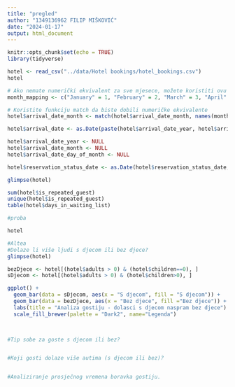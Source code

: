```yaml
---
title: "pregled"
author: "1349136962 FILIP MIŠKOVIĆ"
date: "2024-01-17"
output: html_document
---
```


```r
knitr::opts_chunk$set(echo = TRUE)
library(tidyverse)
```


```r
hotel <- read_csv("../data/Hotel bookings/hotel_bookings.csv")
hotel

# Ako nemate numerički ekvivalent za sve mjesece, možete koristiti ovu mapu
month_mapping <- c("January" = 1, "February" = 2, "March" = 3, "April" = 4, "May" = 5, "June" = 6, "July" = 7, "August" = 8, "September" = 9, "October" = 10, "November" = 11, "December" = 12)

# Koristite funkciju match da biste dobili numeričke ekvivalente
hotel$arrival_date_month <- match(hotel$arrival_date_month, names(month_mapping))

hotel$arrival_date <- as.Date(paste(hotel$arrival_date_year, hotel$arrival_date_month, hotel$arrival_date_day_of_month, sep = "-"))

hotel$arrival_date_year <- NULL
hotel$arrival_date_month <- NULL
hotel$arrival_date_day_of_month <- NULL

hotel$reservation_status_date <- as.Date(hotel$reservation_status_date, format = "%d-%m-%y")

glimpse(hotel)

sum(hotel$is_repeated_guest)
unique(hotel$is_repeated_guest)
table(hotel$days_in_waiting_list)

#proba

hotel

```
```r
#Altea
#Dolaze li više ljudi s djecom ili bez djece?
glimpse(hotel)

bezDjece <- hotel[(hotel$adults > 0) & (hotel$children==0), ]
sDjecom <- hotel[(hotel$adults > 0) & (hotel$children>0), ]

ggplot() +
  geom_bar(data = sDjecom, aes(x = "S djecom", fill = "S djecom")) +
  geom_bar(data = bezDjece, aes(x = "Bez djece", fill ="Bez djece")) +
  labs(title = "Analiza gostiju - dolasci s djecom naspram bez djece") +
  scale_fill_brewer(palette = "Dark2", name="Legenda") 
  


#Tip sobe za goste s djecom ili bez?


#Koji gosti dolaze više autima (s djecom ili bez)?


#Analiziranje prosječnog vremena boravka gostiju.


```


